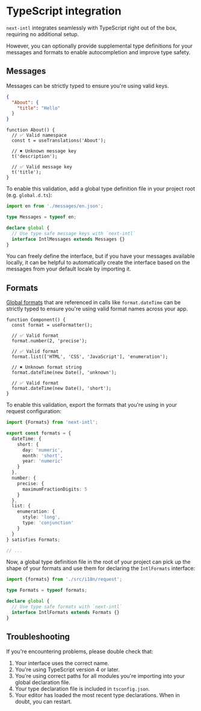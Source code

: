 
# TypeScript integration

`next-intl` integrates seamlessly with TypeScript right out of the box, requiring no additional setup.

However, you can optionally provide supplemental type definitions for your messages and formats to enable autocompletion and improve type safety.

## Messages

Messages can be strictly typed to ensure you're using valid keys.

```json filename="messages.json"
{
  "About": {
    "title": "Hello"
  }
}
```

```tsx
function About() {
  // ✅ Valid namespace
  const t = useTranslations('About');

  // ✖️ Unknown message key
  t('description');

  // ✅ Valid message key
  t('title');
}
```

To enable this validation, add a global type definition file in your project root (e.g. `global.d.ts`):

```ts filename="global.d.ts"
import en from './messages/en.json';

type Messages = typeof en;

declare global {
  // Use type safe message keys with `next-intl`
  interface IntlMessages extends Messages {}
}
```

You can freely define the interface, but if you have your messages available locally, it can be helpful to automatically create the interface based on the messages from your default locale by importing it.

## Formats

[Global formats](/docs/usage/configuration#formats) that are referenced in calls like `format.dateTime` can be strictly typed to ensure you're using valid format names across your app.

```tsx
function Component() {
  const format = useFormatter();

  // ✅ Valid format
  format.number(2, 'precise');

  // ✅ Valid format
  format.list(['HTML', 'CSS', 'JavaScript'], 'enumeration');

  // ✖️ Unknown format string
  format.dateTime(new Date(), 'unknown');

  // ✅ Valid format
  format.dateTime(new Date(), 'short');
}
```

To enable this validation, export the formats that you're using in your request configuration:

```ts filename="i18n/request.ts"
import {Formats} from 'next-intl';

export const formats = {
  dateTime: {
    short: {
      day: 'numeric',
      month: 'short',
      year: 'numeric'
    }
  },
  number: {
    precise: {
      maximumFractionDigits: 5
    }
  },
  list: {
    enumeration: {
      style: 'long',
      type: 'conjunction'
    }
  }
} satisfies Formats;

// ...
```

Now, a global type definition file in the root of your project can pick up the shape of your formats and use them for declaring the `IntlFormats` interface:

```ts filename="global.d.ts"
import {formats} from './src/i18n/request';

type Formats = typeof formats;

declare global {
  // Use type safe formats with `next-intl`
  interface IntlFormats extends Formats {}
}
```

## Troubleshooting

If you're encountering problems, please double check that:

1. Your interface uses the correct name.
2. You're using TypeScript version 4 or later.
3. You're using correct paths for all modules you're importing into your global declaration file.
4. Your type declaration file is included in `tsconfig.json`.
5. Your editor has loaded the most recent type declarations. When in doubt, you can restart.
